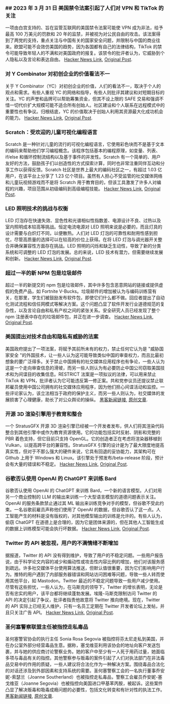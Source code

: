 

<CallToAction />

<Steps>

### ## 2023 年 3 月 31 日 美国禁令法案引起了人们对 VPN 和 TikTok 的关注

一项由白宫支持的、旨在监管互联网的美国禁令法案可能使 VPN 成为非法，给予最高 100 万美元的罚款和 20 年的监禁，并被视为对公民自由的攻击。该法案得到了两党的支持，重点关注与中国有关的国家安全问题，并限制与中国的商业往来。欧盟可能不会效仿美国的趋势，因为各国都有自己的法律结构，TikTok 的禁令可能导致年轻人的不满和对美国政府的报复。该禁令的批评者认为，它威胁到个人隐私以及言论和表达自由。
[Hacker News Link](http://news.ycombinator.com/item?id=35366955), [Original Post](https://www.youtube.com/watch?v=FWQGA_n5Z4M).

### 对 Y Combinator 对初创企业的价值看法不一

关于 Y Combinator（YC）对初创企业的价值，人们的看法不一，取决于个人的观点和需求。有些人重视 YC 的网络和指导，有些人则批评其建议和对短期目标的关注。YC 的声誉和品牌可以帮助筹集资金，但其不设上限的 SAFE 交易和强调不惜一切代价扩大规模可能不适合所有创始人。社区建设和个人联系在远程模式中的重要性也有争议。归根结底，YC 的价值取决于创始人利用其资源最大化成功机会的能力。
[Hacker News Link](http://news.ycombinator.com/item?id=35373019), [Original Post](https://acecreamu.substack.com/p/is-y-combinator-worth-the-money).

### Scratch：受欢迎的儿童可视化编程语言

Scratch 是一种针对儿童的流行的可视化编程语言，它使用彩色块而不是基于文本的编码来帮助他们学习编程概念。该程序包括基本的编程原理，如变量、列表、if/else 和循环控制流结构以及基于事件的并发性。Scratch 有一个简单的、用户友好的方法，鼓励孩子们以创造性的方式探索计算，同时也非常注重同伴互动和分享工作以获得反馈。Scratch 社区是世界上最大的编码社区之一，有超过 1.03 亿用户，在该平台上分享了 1.23 亿个项目。虽然有人担心不受监管的社交媒体网络和儿童玩视频游戏而不是将 Scratch 用于教育目的，但该工具激发了许多人对编程的兴趣，项目范围从初级编码到高级编程技能。
[Hacker News Link](http://news.ycombinator.com/item?id=35373052), [Original Post](https://scratch.mit.edu/about).

### LED 照明技术的挑战与权衡

LED 灯泡存在快速失效、显色性和光谱相似性指数差、电源设计不良、过热以及室内照明成本较高等挑战。恒定电流电源对 LED 照明来说是必要的，而且灯具的设计需要与白炽灯不同，以便散热。人们对 LED 灯泡的可靠性和耐用性感到担忧，尽管高质量的选择可以在较高的价位上获得。在将 LED 灯泡与调光器开关整合并确保兼容性方面存在挑战。LED 照明的闪烁和缺乏生动性，导致了新的分类系统和可调整的 LED 灯泡的发展。总的来说，LED 技术有潜力，但需要继续发展和创新。
[Hacker News Link](http://news.ycombinator.com/item?id=35371750), [Original Post](https://nymag.com/strategist/article/led-light-bulbs-investigation.html).

### 超过一半的新 NPM 包是垃圾邮件

超过一半的新提交的 npm 包是垃圾邮件，其中许多包含恶意网站的链接或提供虚假的免费产品，如 Fortnite V-Bucks。垃圾邮件的增加被认为与编码训练营有关，在那里，学生们被鼓励发布软件包，即使它们什么都不做。回应者提出了自动化测试流程和信任网模式等解决方案。这个问题凸显了软件开发行业道德规范的复杂性，以及言论自由和私有产权之间的紧张关系。安全研究人员已经发现了整个 npm 注册表中存在的垃圾邮件包，并正在进一步调查。
[Hacker News Link](http://news.ycombinator.com/item?id=35370728), [Original Post](https://blog.sandworm.dev/one-in-two-new-npm-packages-is-seo-spam-right-now).

### 美国提出对技术自由和隐私有威胁的法案

美国政府提出了一项法案，将赋予其前所未有的权力，禁止任何它认为是 "威胁国家安全 "的外国技术，让一些人认为这可能导致类似中国的审查权力，而且比最初想象的要广泛得多。关于禁止中国拥有的社交媒体应用程序也有争论，一些人认为这是一个走向审查信息的滑坡，而另一些人则认为有必要防止中国公司窃取美国技术和为间谍目的收集信息。RESTRICT 法案是一项拟议的法律，可以用来禁止 TikTok 和 VPN，批评者认为它可能违反第一修正案。共和党参议员还提议禁止联邦雇员使用中国公司拥有的社交媒体应用程序，因为他们担心间谍活动和监控。一些评论家认为，该立法相当于政府的保护主义，而另一些人则认为，社交媒体的发展损害了心理健康，助长了对公众舆论的操纵。
[黑客新闻链接](http://news.ycombinator.com/item?id=35369075), [原创文章](https://www.vice.com/en/article/4a3ddb/restrict-act-insanely-broad-ban-tiktok-vpns).

### 开源 3D 渲染引擎用于教育和整合

一个 StratusGFX 开源 3D 渲染引擎已经被一个开发者发布，供人们将其渲染代码整合到其他引擎中或作为教育资源使用。它的功能包括实时反射、阴影和完整的 PBR 着色支持，但它目前只支持 OpenGL。它的创造者正在考虑将渲染器移植到 Vulkan，以提高跨平台的兼容性。StratusGFX 引擎的设计是为了最大限度地提高真实性，但对于不那么强大的硬件来说，它具有回退的妥协能力，其架构可在 Github 上用于 Windows 和 Linux。该引擎处于预发布/beta-release 阶段，预计会有大量的错误和不稳定。
[Hacker News Link](http://news.ycombinator.com/item?id=35370284), [Original Post](https://github.com/KTStephano/StratusGFX).

### 谷歌否认使用 OpenAI 的 ChatGPT 来训练 Bard

谷歌否认使用 OpenAI 的 ChatGPT 来训练 Bard，一个新的语言模型。人们对用另一个商业控制的 LLM 的输出来训练一个大型语言模型的道德问题表示关注。OpenAI 的服务条款禁止通过其 ML 输出来训练竞争对手的模型，但谷歌不受此约束。一名谷歌前雇员声称他们使用了 OpenAI 的数据，但谷歌否认了这一点。人工智能产生的材料是没有版权的，对其他模型输出的训练是允许的。有些人认为，偷窃 ChatGPT 在道德上是合理的，因为它是团体来源的，但在其他人工智能生成的数据上训练模型可能会执行坏数据。
[Hacker News Link](http://news.ycombinator.com/item?id=35370915), [Original Post](https://twitter.com/steventey/status/1641267979399704576).

### Twitter 的 API 被忽视，用户的不满情绪不断增加

据报道，Twitter 的 API 没有得到维护，导致了用户的不稳定问题。一些用户报告说，由于科学论文内容的减少和煽动性或攻击性内容比例的增加，他们对该服务感到疏远。许多社交媒体平台使用算法推送，但默认值很重要，因为它们影响用户行为。推特的用户遇到了内部服务器错误和网站访问困难等问题，导致一些人转而使用其他平台，如 Mastodon。Twitter 最近的不稳定问题导致一些用户减少使用。尽管有这些担忧，一些人认为，在马斯克的领导下，Twitter 的增长表明，无论是否有忠实的用户，该平台都将继续蓬勃发展。埃隆-马斯克限制访问 Twitter 的 API 的决定引起了争议，批评者指责他故意将 Twitter 推向绝境。现在，Twitter 的 API 实际上已经无人维护，只有一名员工定期在 Twitter 开发者论坛上发帖，并且只关注广告 API。
[Hacker News Link](http://news.ycombinator.com/item?id=35370152), [Original Post](https://snarfed.org/the-twitter-api-is-now-effectively-unmaintained).

### 圣何塞警察联盟主任被指控走私毒品

圣何塞警官协会的执行主任 Sonia Rosa Segovia 被指控将芬太尼走私到美国，并在办公室外部分经营毒品生意。据称，塞戈维亚利用该协会的地址向客户发送包裹，并与她的供应商讨论警察业务。她的客户中至少有一人死于用药过量，她面临多项与毒品有关的指控。其他警察参与贩毒的案件引起了人们对执法部门在非法毒品交易中的作用的质疑，一些人建议将合法化作为一种解决方案。围绕毒品合法化的对话还涉及到外部因素和支持系统的需要。圣何塞警察工会的一名执行董事乔安妮-索瑟兰（Joanne Southerland）也被指控走私毒品，警察工会雇员乔安妮-塞戈维亚（Joanne Segovia）也被指控向美国进口甲基苯丙胺，被起诉。这些案件凸显了解决贩毒和吸毒成瘾问题的必要性，包括文化转变和有针对性的执法工作。
[黑客新闻链接](http://news.ycombinator.com/item?id=35376488), [原创文章](https://www.washingtonexaminer.com/news/crime/san-jose-police-union-director-smuggle-fentanyl-charge).

</Steps>
